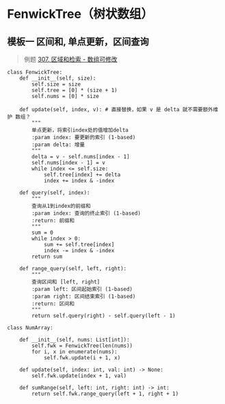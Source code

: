 # FenwickTree（树状数组）

## 模板一 区间和, 单点更新，区间查询
> 例题 [307. 区域和检索 - 数组可修改](https://leetcode.cn/problems/range-sum-query-mutable/)
```Python3
class FenwickTree:
    def __init__(self, size):
        self.size = size
        self.tree = [0] * (size + 1)
        self.nums = [0] * size

    def update(self, index, v): # 直接替换，如果 v 是 delta 就不需要额外维护 数组？
        """
        单点更新，将索引index处的值增加delta
        :param index: 要更新的索引 (1-based)
        :param delta: 增量
        """
        delta = v - self.nums[index - 1]
        self.nums[index - 1] = v
        while index <= self.size:
            self.tree[index] += delta
            index += index & -index

    def query(self, index):
        """
        查询从1到index的前缀和
        :param index: 查询的终止索引 (1-based)
        :return: 前缀和
        """
        sum = 0
        while index > 0:
            sum += self.tree[index]
            index -= index & -index
        return sum

    def range_query(self, left, right):
        """
        查询区间和 [left, right]
        :param left: 区间起始索引 (1-based)
        :param right: 区间结束索引 (1-based)
        :return: 区间和
        """
        return self.query(right) - self.query(left - 1)

class NumArray:

    def __init__(self, nums: List[int]):
        self.fwk = FenwickTree(len(nums))
        for i, x in enumerate(nums):
            self.fwk.update(i + 1, x)

    def update(self, index: int, val: int) -> None:
        self.fwk.update(index + 1, val)

    def sumRange(self, left: int, right: int) -> int:
        return self.fwk.range_query(left + 1, right + 1)
```
